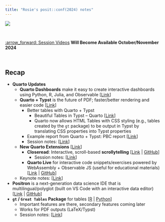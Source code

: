 ```yaml
---
title: "Rosie's posit::conf(2024) notes"
---
```


![](images/posit-conf-2024-hexwall1.png)

<br>

[:arrow_forward: Session Videos](https://www.youtube.com/@PositPBC) **Will Become Available October/November 2024**

<br>

:::{.callout-tip}

## Recap
* **Quarto Updates**
  + **Quarto Dashboards** make it easy to create interactive dashboards using Python, R, Julia, and Observable [[Link](https://quarto.org/docs/dashboards/)]
  + **Quarto + Typst** is the future of PDF; faster/better rendering and easier code [[Link](https://quarto.org/docs/output-formats/typst.html)]
    + Better tables with Quarto + Typst
      + Beautiful Tables in Typst – Quarto [[Link](https://quarto.org/docs/blog/posts/2024-07-02-beautiful-tables-in-typst/)]
      + Quarto now allows HTML Tables with CSS styling (e.g., tables created by the `gt` package) to be output in Typst by translating CSS properties into Typst properties
    + Example report from Quarto + Typst: PBC report [[Link](https://posit.co/wp-content/uploads/2024/05/Posit-BenefitCorporation-2023-Annual-Report.pdf)]
    + Session notes: [[Link](sessions_day2.qmd#sec-typstexample)]
  + **New Quarto Extensions** [[Link](https://quarto.org/docs/extensions/)]
    + **Closeread**: Interactive, scroll-based **scrollytelling** [[Link](closeread.netlify.app) | [GitHub](https://github.com/qmd-lab/closeread)]
      + Session notes: [[Link](sessions_day2.qmd#sec-closeread)]
    + **Quarto Live** for interactive code snippets/exercises powered by WebAssembly + Observable JS (useful for educational materials) [[Link](https://r-wasm.github.io/quarto-live/) | [GitHub](https://github.com/r-wasm/quarto-live)]
  + Keynote notes: [[Link](keynotes.qmd#sec-keynotequarto)]
* **Positron** is a next-generation data science IDE that is multilingual/polyglot (built on VS Code with an interactive data editor) [[Link](https://github.com/posit-dev/positron/wiki) | [GitHub](https://github.com/posit-dev/positron)]
* **`gt` / `Great Tables` Package** for tables [[R](https://gt.rstudio.com/) | [Python](https://posit-dev.github.io/great-tables/articles/intro.html)]
    + Important features are there, secondary features coming later
    + Works for PDF outputs (LaTeX/Typst)
    + Session notes: [[Link](sessions_day1.qmd#sec-greattables)]

:::
